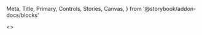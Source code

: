   Meta,
  Title,
  Primary,
  Controls,
  Stories,
  Canvas,
} from '@storybook/addon-docs/blocks'




<>

<Title />


## Overview

Buttons are clickable elements that are used to trigger actions. They communicate calls to action to the user and allow users to interact with pages in a
variety of ways. Button labels express what action will occur when the user interacts with it.

<Canvas of={IconButtonAllStories.Sizes} />
<Canvas of={IconButtonAllStories.Variants} />

## Component API

The component accepts the following props:

<Canvas of={IconButtonAllStories.Default} />
<Controls />

※ I'll write how to use advanced props.

### Button asChild

The `asChild` prop allows you to render the button as a child of another component.
The following example shows how to render a button as a child of an anchor tag.

```tsx title="Button asChild"
<IconButton asChild>
  <a href="/">Button</a>
</IconButton>
```

<Canvas of={IconButtonAllStories.Default} />

### Button Loading

The `loading` prop allows you to show a loading state on the button.
The following example using Tanstack Query shows how to render a button in a loading state.

```tsx title="Button loading"
const { isPending, isSuccess, isError, data, error } = useQuery({
  queryKey: ['posts'],
  queryFn: () => fetchPosts(),
})

<IconButton loading={isPending}>
  {isPending ? 'Loading...' : 'Button'}
</IconButton>
```

<Canvas of={IconButtonAllStories.Loading} />

### Button Inverse

The `inverse` prop allows you to render the button with an inverse color scheme on a dark background.

```tsx title="Button inverse"
<IconButton inverse>
  Button
</IconButton>
```

<div className="bg-[#021934] p-6 rounded">
  <Canvas of={IconButtonAllStories.Inverse} inline />
</div>


</>
